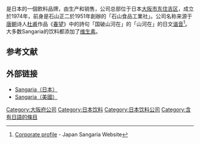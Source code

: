 {{Nihongo|'''Sangaria'''|サンガリア|}}是日本的一個飲料品牌，由{{Nihongo|日本桑格利亚饮料株式会社|株式会社日本サンガリア ベバレッジカンパニー|Kabushiki-gaisha Nippon Sangaria Bebarejji Kanpanii}}生产和销售，公司总部位于日本[[大阪市|大阪市]][[東住吉區|东住吉区]]，成立於1974年，前身是石山正二於1951年創辦的「石山食品工業社」。公司名称来源于[[唐朝|唐朝]]诗人[[杜甫|杜甫]]作品《[[春望|春望]]》中的詩句「国破山河在」的「山河在」的日文[[諧音_(語言學)|谐音]]<ref>[http://www.sangaria.co.jp/com/com-index.html Corporate profile] {{Wayback|url=http://www.sangaria.co.jp/com/com-index.html |date=20201113001000 }} - Japan Sangaria Website</ref>。大多数Sangaria的饮料都添加了[[维生素|维生素]]。

== 参考文献 ==
<references />

== 外部链接 ==

* [http://www.sangaria.co.jp/ Sangaria（日本）]{{Wayback|url=http://www.sangaria.co.jp/ |date=20201124041801 }}
* [http://www.sangariausa.com/ Sangaria（美國）]{{Wayback|url=http://www.sangariausa.com/ |date=20150511112750 }}

[[Category:大阪府公司|Category:大阪府公司]]
[[Category:日本饮料|Category:日本饮料]]
[[Category:日本饮料公司|Category:日本饮料公司]]
[[Category:含有日語的條目|Category:含有日語的條目]]
